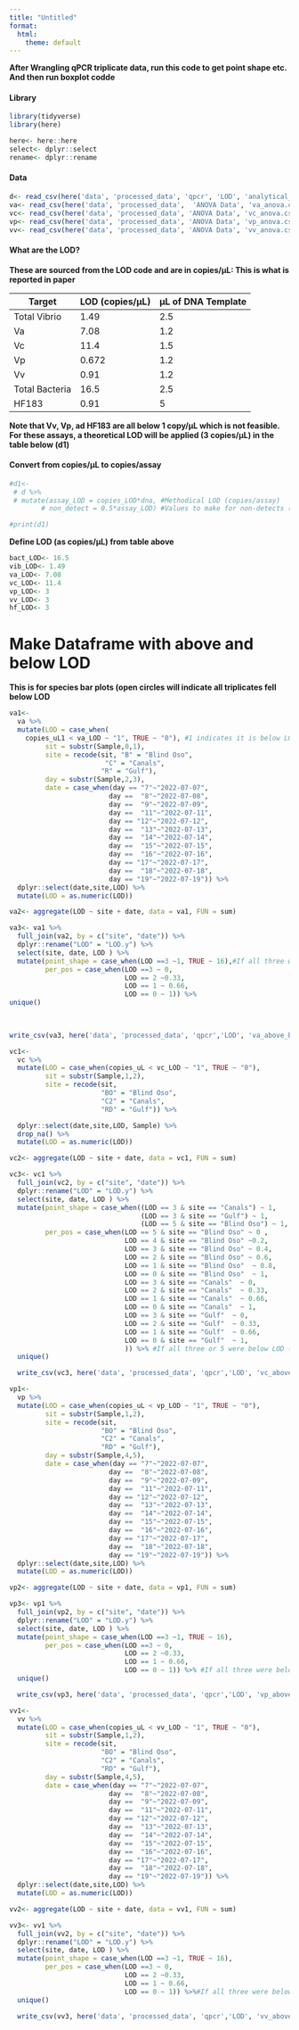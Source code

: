 ```yaml
---
title: "Untitled"
format:
  html:
    theme: default
---
```


**After Wrangling qPCR triplicate data, run this code to get point shape etc. And then run boxplot codde**

#### Library

```r
library(tidyverse)
library(here)
```

```r
here<- here::here
select<- dplyr::select
rename<- dplyr::rename
```

#### Data

```r
d<- read_csv(here('data', 'processed_data', 'qpcr', 'LOD', 'analytical_lod_values.csv'))
va<- read_csv(here('data', 'processed_data',  'ANOVA Data', 'va_anova.csv'))
vc<- read_csv(here('data', 'processed_data', 'ANOVA Data', 'vc_anova.csv'))
vp<- read_csv(here('data', 'processed_data', 'ANOVA Data', 'vp_anova.csv'))
vv<- read_csv(here('data', 'processed_data', 'ANOVA Data', 'vv_anova.csv'))
```

#### What are the LOD?

**These are sourced from the LOD code and are in copies/µL: This is what is reported in paper**

| Target         | LOD (copies/µL) | µL of DNA Template |
|----------------|-----------------|--------------------|
| Total Vibrio   | 1.49            | 2.5                |
| Va             | 7.08            | 1.2                |
| Vc             | 11.4            | 1.5                |
| Vp             | 0.672           | 1.2                |
| Vv             | 0.91            | 1.2                |
| Total Bacteria | 16.5            | 2.5                |
| HF183          | 0.91            | 5                  |

**Note that Vv, Vp, ad HF183 are all below 1 copy/µL which is not feasible. For these assays, a theoretical LOD will be applied (3 copies/µL) in the table below (d1)**

#### Convert from copies/µL to copies/assay

```r
#d1<-
 # d %>%
 # mutate(assay_LOD = copies_LOD*dna, #Methodical LOD (copies/assay)
        # non_detect = 0.5*assay_LOD) #Values to make for non-detects (50% of a_LOD)

#print(d1)
```

**Define LOD (as copies/µL) from table above**

```r
bact_LOD<- 16.5
vib_LOD<- 1.49
va_LOD<- 7.08
vc_LOD<- 11.4
vp_LOD<- 3
vv_LOD<- 3
hf_LOD<- 3
```

# Make Dataframe with above and below LOD

**This is for species bar plots (open circles will indicate all triplicates fell below LOD**

```r
va1<-
  va %>%
  mutate(LOD = case_when(
    copies_uL1 < va_LOD ~ "1", TRUE ~ "0"), #1 indicates it is below LOD
         sit = substr(Sample,0,1),
         site = recode(sit, "B" = "Blind Oso",
                        "C" = "Canals", 
                       "R" = "Gulf"),
         day = substr(Sample,2,3),
         date = case_when(day == "7"~"2022-07-07",
                         day ==  "8"~"2022-07-08",
                         day ==  "9"~"2022-07-09",
                         day ==  "11"~"2022-07-11",
                         day == "12"~"2022-07-12",
                         day ==  "13"~"2022-07-13",
                         day ==  "14"~"2022-07-14",
                         day ==  "15"~"2022-07-15",
                         day ==  "16"~"2022-07-16",
                         day == "17"~"2022-07-17",
                         day ==  "18"~"2022-07-18",
                         day == "19"~"2022-07-19")) %>%
  dplyr::select(date,site,LOD) %>%
  mutate(LOD = as.numeric(LOD))

va2<- aggregate(LOD ~ site + date, data = va1, FUN = sum) 

va3<- va1 %>%
  full_join(va2, by = c("site", "date")) %>%
  dplyr::rename("LOD" = "LOD.y") %>%
  select(site, date, LOD ) %>%
  mutate(point_shape = case_when(LOD ==3 ~1, TRUE ~ 16),#If all three were below LOD (so n = 3), then it will be shape #1 or open circle
         per_pos = case_when(LOD ==3 ~ 0,
                             LOD == 2 ~0.33,
                             LOD == 1 ~ 0.66,
                             LOD == 0 ~ 1)) %>% 
unique()

  
  
write_csv(va3, here('data', 'processed_data', 'qpcr','LOD', 'va_above_below.csv' ))
```

```r
vc1<-
  vc %>%
  mutate(LOD = case_when(copies_uL < vc_LOD ~ "1", TRUE ~ "0"),
         sit = substr(Sample,1,2),
         site = recode(sit, 
                       "BO" = "Blind Oso",
                       "C2" = "Canals", 
                       "RD" = "Gulf")) %>%

  dplyr::select(date,site,LOD, Sample) %>%
  drop_na() %>%
  mutate(LOD = as.numeric(LOD))

vc2<- aggregate(LOD ~ site + date, data = vc1, FUN = sum) 

vc3<- vc1 %>%
  full_join(vc2, by = c("site", "date")) %>%
  dplyr::rename("LOD" = "LOD.y") %>%
  select(site, date, LOD ) %>%
  mutate(point_shape = case_when((LOD == 3 & site == "Canals") ~ 1,
                                 (LOD == 3 & site == "Gulf") ~ 1,
                                 (LOD == 5 & site == "Blind Oso") ~ 1, TRUE ~ 16),
         per_pos = case_when(LOD == 5 & site == "Blind Oso" ~ 0 ,
                             LOD == 4 & site == "Blind Oso" ~0.2,
                             LOD == 3 & site == "Blind Oso" ~ 0.4,
                             LOD == 2 & site == "Blind Oso" ~ 0.6,
                             LOD == 1 & site == "Blind Oso"  ~ 0.8,
                             LOD == 0 & site == "Blind Oso"  ~ 1,
                             LOD == 3 & site == "Canals"  ~ 0,
                             LOD == 2 & site == "Canals"  ~ 0.33,
                             LOD == 1 & site == "Canals"  ~ 0.66,
                             LOD == 0 & site == "Canals"  ~ 1,
                             LOD == 3 & site == "Gulf"  ~ 0,
                             LOD == 2 & site == "Gulf"  ~ 0.33,
                             LOD == 1 & site == "Gulf"  ~ 0.66,
                             LOD == 0 & site == "Gulf"  ~ 1,
                             )) %>% #If all three or 5 were below LOD (so n = 3 or n = 5), then it will be shape #1 or open circle. Else it will be shape #16 or closed cirlce
  unique()

  write_csv(vc3, here('data', 'processed_data', 'qpcr','LOD', 'vc_above_below.csv' )) 
```

```r
vp1<-
  vp %>%
  mutate(LOD = case_when(copies_uL < vp_LOD ~ "1", TRUE ~ "0"),
         sit = substr(Sample,1,2),
         site = recode(sit, 
                       "BO" = "Blind Oso",
                       "C2" = "Canals", 
                       "RD" = "Gulf"),
         day = substr(Sample,4,5),
         date = case_when(day == "7"~"2022-07-07",
                         day ==  "8"~"2022-07-08",
                         day ==  "9"~"2022-07-09",
                         day ==  "11"~"2022-07-11",
                         day == "12"~"2022-07-12",
                         day ==  "13"~"2022-07-13",
                         day ==  "14"~"2022-07-14",
                         day ==  "15"~"2022-07-15",
                         day ==  "16"~"2022-07-16",
                         day == "17"~"2022-07-17",
                         day ==  "18"~"2022-07-18",
                         day == "19"~"2022-07-19")) %>%
  dplyr::select(date,site,LOD) %>%
  mutate(LOD = as.numeric(LOD))

vp2<- aggregate(LOD ~ site + date, data = vp1, FUN = sum) 

vp3<- vp1 %>%
  full_join(vp2, by = c("site", "date")) %>%
  dplyr::rename("LOD" = "LOD.y") %>%
  select(site, date, LOD ) %>%
  mutate(point_shape = case_when(LOD ==3 ~1, TRUE ~ 16),
         per_pos = case_when(LOD ==3 ~ 0,
                             LOD == 2 ~0.33,
                             LOD == 1 ~ 0.66,
                             LOD == 0 ~ 1)) %>% #If all three were below LOD (so n = 3), then it will be shape #1 or open circle
  unique()

  write_csv(vp3, here('data', 'processed_data', 'qpcr','LOD', 'vp_above_below.csv' )) 
```

```r
vv1<-
  vv %>%
  mutate(LOD = case_when(copies_uL < vv_LOD ~ "1", TRUE ~ "0"),
         sit = substr(Sample,1,2),
         site = recode(sit, 
                       "BO" = "Blind Oso",
                       "C2" = "Canals", 
                       "RD" = "Gulf"),
         day = substr(Sample,4,5),
         date = case_when(day == "7"~"2022-07-07",
                         day ==  "8"~"2022-07-08",
                         day ==  "9"~"2022-07-09",
                         day ==  "11"~"2022-07-11",
                         day == "12"~"2022-07-12",
                         day ==  "13"~"2022-07-13",
                         day ==  "14"~"2022-07-14",
                         day ==  "15"~"2022-07-15",
                         day ==  "16"~"2022-07-16",
                         day == "17"~"2022-07-17",
                         day ==  "18"~"2022-07-18",
                         day == "19"~"2022-07-19")) %>%
  dplyr::select(date,site,LOD) %>%
  mutate(LOD = as.numeric(LOD))

vv2<- aggregate(LOD ~ site + date, data = vv1, FUN = sum) 

vv3<- vv1 %>%
  full_join(vv2, by = c("site", "date")) %>%
  dplyr::rename("LOD" = "LOD.y") %>%
  select(site, date, LOD ) %>%
  mutate(point_shape = case_when(LOD ==3 ~1, TRUE ~ 16),
         per_pos = case_when(LOD ==3 ~ 0,
                             LOD == 2 ~0.33,
                             LOD == 1 ~ 0.66,
                             LOD == 0 ~ 1)) %>%#If all three were below LOD (so n = 3), then it will be shape #1 or open circle
  unique()

  write_csv(vv3, here('data', 'processed_data', 'qpcr','LOD', 'vv_above_below.csv' )) 
```
